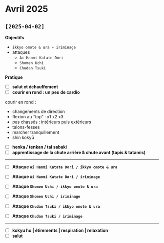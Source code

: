 # Avril 2025 {.unnumbered}

## `[2025-04-02]`

**Objectifs**

- `ikkyo omote & ura + iriminage`
- attaques 
  - `Ai Hanmi Katate Dori`
  - `Shomen Uchi`
  - `Chudan Tsuki`

**Pratique**

- [ ] **salut et échauffement**
- [ ] **courir en rond : un peu de cardio**

::: {.callout-tip title="cardio" collapse="true"}
courir en rond : 

- changements de direction
- flexion au "top" : x1 x2 x3
- pas chassés : intérieurs puis extérieurs
- talons-fesses
- marcher tranquillement
- shin kokyū
:::

- [ ] **henka / tenkan / tai sabaki**
- [ ] **apprentissage de la chute arrière & chute avant (tapis & tatamis)**

---

- [ ] **Attaque `Ai Hanmi Katate Dori / ikkyo omote & ura`**
- [ ] **Attaque `Ai Hanmi Katate Dori / iriminage`**

- [ ] **Attaque `Shomen Uchi / ikkyo omote & ura`**
- [ ] **Attaque `Shomen Uchi / iriminage`**

- [ ] **Attaque `Chudan Tsuki / ikkyo omote & ura`**
- [ ] **Attaque `Chudan Tsuki / iriminage`**

---

- [ ] **kokyu ho | étirements | respiration | relaxation**
- [ ] **salut**

